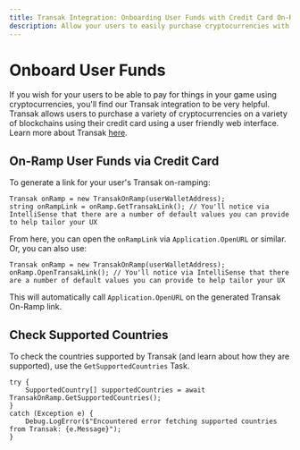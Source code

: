 ```yaml
---
title: Transak Integration: Onboarding User Funds with Credit Card On-Ramp
description: Allow your users to easily purchase cryptocurrencies with their credit card through the Transak integration in your game.
---
```


# Onboard User Funds

If you wish for your users to be able to pay for things in your game using cryptocurrencies, you'll find our Transak integration to be very helpful.
Transak allows users to purchase a variety of cryptocurrencies on a variety of blockchains using their credit card using a user friendly web interface. Learn more about Transak [here](https://transak.com/).

## On-Ramp User Funds via Credit Card

To generate a link for your user's Transak on-ramping:

```
Transak onRamp = new TransakOnRamp(userWalletAddress);
string onRampLink = onRamp.GetTransakLink(); // You'll notice via IntelliSense that there are a number of default values you can provide to help tailor your UX
```

From here, you can open the `onRampLink` via `Application.OpenURL` or similar. Or, you can also use:

```
Transak onRamp = new TransakOnRamp(userWalletAddress);
onRamp.OpenTransakLink(); // You'll notice via IntelliSense that there are a number of default values you can provide to help tailor your UX
```

This will automatically call `Application.OpenURL` on the generated Transak On-Ramp link.

## Check Supported Countries

To check the countries supported by Transak (and learn about how they are supported), use the `GetSupportedCountries` Task.

```
try {
    SupportedCountry[] supportedCountries = await TransakOnRamp.GetSupportedCountries();
}
catch (Exception e) {
    Debug.LogError($"Encountered error fetching supported countries from Transak: {e.Message}");
}
```
